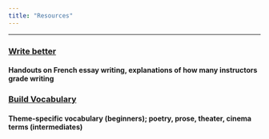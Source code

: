 ```yaml
---
title: "Resources"
---
```

--------------------------

### [Write better](resources/write-better.qmd)
#### Handouts on French essay writing, explanations of how many instructors grade writing 

### [Build Vocabulary](resources/build-vocabulary.qmd)
#### Theme-specific vocabulary (beginners); poetry, prose, theater, cinema terms (intermediates)


